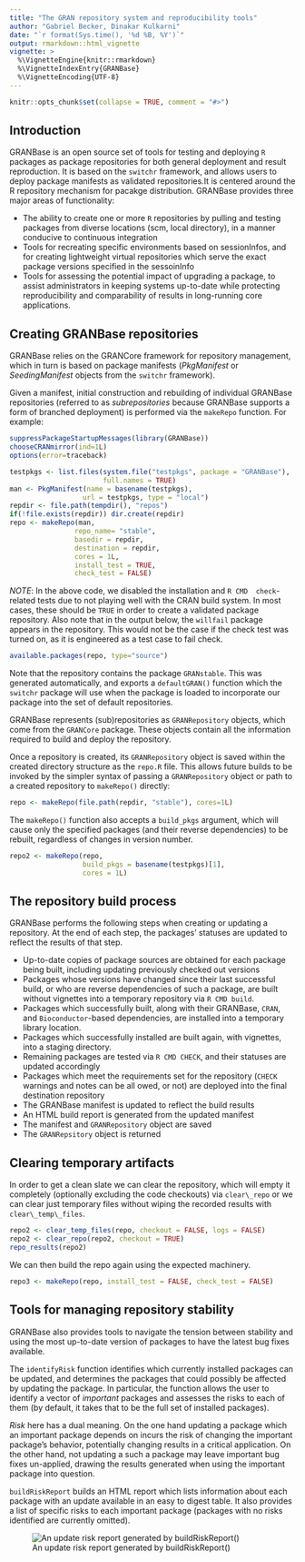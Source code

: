 ```yaml
---
title: "The GRAN repository system and reproducibility tools"
author: "Gabriel Becker, Dinakar Kulkarni"
date: "`r format(Sys.time(), '%d %B, %Y')`"
output: rmarkdown::html_vignette
vignette: >
  %\VignetteEngine{knitr::rmarkdown}
  %\VignetteIndexEntry{GRANBase}
  %\VignetteEncoding{UTF-8}
---
```


```r
knitr::opts_chunk$set(collapse = TRUE, comment = "#>")
```

## Introduction

GRANBase is an open source set of tools for testing and deploying `R`
packages as package repositories for both general deployment and
result reproduction. It is based on the `switchr` framework, and
allows users to deploy package manifests as validated repositories.It
is centered around the R repository mechanism for pacakge
distribution. GRANBase provides three major areas of functionality:

* The ability to create one or more `R` repositories by pulling and
  testing packages from diverse locations (scm, local directory), in a
  manner conducive to continuous integration
* Tools for recreating specific environments based on sessionInfos, and
  for creating lightweight virtual repositories which serve the exact package
  versions specified in the sessoinInfo
* Tools for assessing the potential impact of upgrading a package, to assist
  administrators in keeping systems up-to-date while protecting reproducibility
  and comparability of results in long-running core applications.

## Creating GRANBase repositories

GRANBase relies on the GRANCore framework for repository management,
which in turn is based on package manifests (*PkgManifest* or
*SeedingManifest* objects from the `switchr` framework).

Given a manifest, initial construction and rebuilding of individual
GRANBase repositories (referred to as _subrepositories_ because
GRANBase supports a form of branched deployment) is performed via the
`makeRepo` function. For example:

```r
suppressPackageStartupMessages(library(GRANBase))
chooseCRANmirror(ind=1L)
options(error=traceback)
```

```r
testpkgs <- list.files(system.file("testpkgs", package = "GRANBase"),
                       full.names = TRUE)
man <- PkgManifest(name = basename(testpkgs),
                  url = testpkgs, type = "local")
repdir <- file.path(tempdir(), "repos")
if(!file.exists(repdir)) dir.create(repdir)
repo <- makeRepo(man,
                repo_name= "stable",
                basedir = repdir,
                destination = repdir,
                cores = 1L,
                install_test = TRUE,
                check_test = FALSE)
```

*NOTE*: In the above code, we disabled the installation and `R CMD
 check`-related tests due to not playing well with the CRAN build
 system. In most cases, these should be `TRUE` in order to create a
 validated package repository. Also note that in the output below, the
 `willfail` package appears in the repository. This would not be the
 case if the check test was turned on, as it is engineered as a test
 case to fail check.

```r
available.packages(repo, type="source")
```

Note that the repository contains the package `GRANstable`. This was
generated automatically, and exports a `defaultGRAN()` function which
the `switchr` package will use when the package is loaded to
incorporate our package into the set of default repositories.

GRANBase represents (sub)repositories as `GRANRepository` objects,
which come from the `GRANCore` package. These objects contain all the
information required to build and deploy the repository.

Once a repository is created, its `GRANRepository` object is saved
within the created directory structure as the `repo.R` file. This
allows future builds to be invoked by the simpler syntax of passing a
`GRANRepository` object or path to a created repository to
`makeRepo()` directly:

```r
repo <- makeRepo(file.path(repdir, "stable"), cores=1L)
```

The `makeRepo()` function also accepts a `build_pkgs` argument, which
will cause only the specified packages (and their reverse
dependencies) to be rebuilt, regardless of changes in version number.

```r
repo2 <- makeRepo(repo,
                  build_pkgs = basename(testpkgs)[1],
                  cores = 1L)
```


## The repository build process

GRANBase performs the following steps when creating or updating a
repository. At the end of each step, the packages' statuses are
updated to reflect the results of that step.

* Up-to-date copies of package sources are obtained for each package being built, including updating previously checked out versions
* Packages whose versions have changed since their last successful build, or who are reverse dependencies of such a package, are built without vignettes into a temporary repository via `R CMD build`.
* Packages which successfully built, along with their GRANBase, `CRAN`, and `Bioconductor`-based dependencies, are installed into a temporary library location.
* Packages which successfully installed are built again, with vignettes, into a staging directory.
* Remaining packages are tested via `R CMD CHECK`, and their statuses are updated accordingly
* Packages which meet the requirements set for the repository (`CHECK` warnings and notes can be all owed, or not) are deployed into the final destination repository
* The GRANBase manifest is updated to reflect the build results
* An HTML build report is generated from the updated manifest
* The manifest and `GRANRepository` object are saved
* The `GRANRepsitory` object is returned


## Clearing temporary artifacts

In order to get a clean slate  we can clear the repository, which will empty it completely (optionally excluding the code checkouts) via `clear\_repo` or we can clear just temporary files without wiping the recorded results with `clear\_temp\_files`.

```r
repo2 <- clear_temp_files(repo, checkout = FALSE, logs = FALSE)
repo2 <- clear_repo(repo2, checkout = TRUE)
repo_results(repo2)
```

We can then build the repo again using the expected machinery.

```r
repo3 <- makeRepo(repo, install_test = FALSE, check_test = FALSE)

```


## Tools for managing repository stability

GRANBase also provides tools to navigate the tension between stability
and using the most up-to-date version of packages to have the latest
bug fixes available.

The `identifyRisk` function identifies which currently installed
packages can be updated, and determines the packages that could
possibly be affected by updating the package. In particular, the
function allows the user to identify a vector of _important_ packages
and assesses the risks to each of them (by default, it takes that to
be the full set of installed packages).

_Risk_ here has a dual meaning. On the one hand updating a package
which an important package depends on incurs the risk of changing the
important package's behavior, potentially changing results in a
critical application. On the other hand, not updating a such a package
may leave important bug fixes un-applied, drawing the results
generated when using the important package into question.

`buildRiskReport` builds an HTML report which lists information about
each package with an update available in an easy to digest table. It
also provides a list of specific risks to each important package
(packages with no risks identified are currently omitted).


![An update risk report generated by buildRiskReport()](ReportScreenshot.png)
